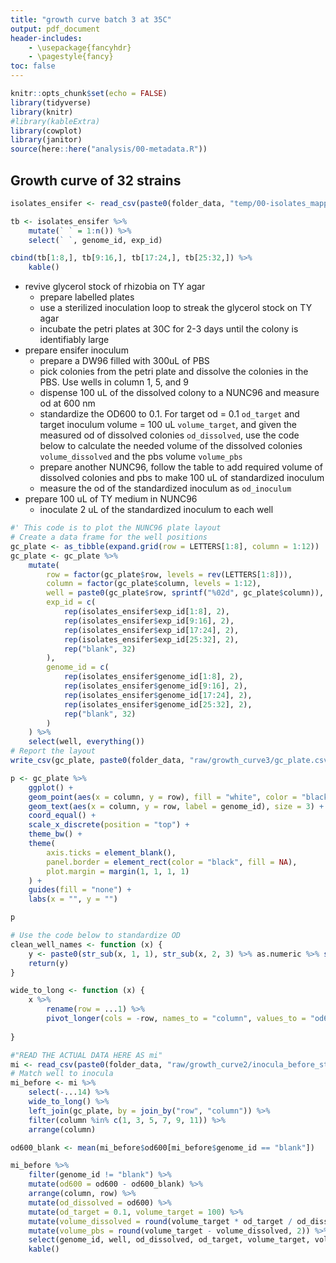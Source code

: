 ```yaml
---
title: "growth curve batch 3 at 35C"
output: pdf_document
header-includes:
    - \usepackage{fancyhdr}
    - \pagestyle{fancy}
toc: false
---
```


```r
knitr::opts_chunk$set(echo = FALSE)
library(tidyverse)
library(knitr)
#library(kableExtra)
library(cowplot)
library(janitor)
source(here::here("analysis/00-metadata.R"))
```


## Growth curve of 32 strains


```r
isolates_ensifer <- read_csv(paste0(folder_data, "temp/00-isolates_mapping.csv"), show_col_types = F)
```

```r
tb <- isolates_ensifer %>% 
    mutate(` ` = 1:n()) %>%
    select(` `, genome_id, exp_id)

cbind(tb[1:8,], tb[9:16,], tb[17:24,], tb[25:32,]) %>% 
    kable()
```


- revive glycerol stock of rhizobia on TY agar
    - prepare labelled plates
    - use a sterilized inoculation loop to streak the glycerol stock on TY agar
    - incubate the petri plates at 30C for 2-3 days until the colony is identifiably large

- prepare ensifer inoculum
    - prepare a DW96 filled with 300uL of PBS
    - pick colonies from the petri plate and dissolve the colonies in the PBS. Use wells in column 1, 5, and 9
    - dispense 100 uL of the dissolved colony to a NUNC96 and measure od at 600 nm
    - standardize the OD600 to 0.1. For target od = 0.1 `od_target` and target inoculum volume = 100 uL `volume_target`, and given the measured od of dissolved colonies  `od_dissolved`, use the code below to calculate the needed volume of the dissolved colonies `volume_dissolved` and the pbs volume `volume_pbs`
    - prepare another NUNC96, follow the table to add required volume of dissolved colonies and pbs to make 100 uL of standardized inoculum
    - measure the od of the standardized inoculum as `od_inoculum`

- prepare 100 uL of TY medium in NUNC96
    - inoculate 2 uL of the standardized inoculum to each well 



```r
#' This code is to plot the NUNC96 plate layout
# Create a data frame for the well positions
gc_plate <- as_tibble(expand.grid(row = LETTERS[1:8], column = 1:12))
gc_plate <- gc_plate %>%
    mutate(
        row = factor(gc_plate$row, levels = rev(LETTERS[1:8])),
        column = factor(gc_plate$column, levels = 1:12),
        well = paste0(gc_plate$row, sprintf("%02d", gc_plate$column)),
        exp_id = c(
            rep(isolates_ensifer$exp_id[1:8], 2),
            rep(isolates_ensifer$exp_id[9:16], 2),
            rep(isolates_ensifer$exp_id[17:24], 2),
            rep(isolates_ensifer$exp_id[25:32], 2),
            rep("blank", 32)
        ),
        genome_id = c(
            rep(isolates_ensifer$genome_id[1:8], 2),
            rep(isolates_ensifer$genome_id[9:16], 2),
            rep(isolates_ensifer$genome_id[17:24], 2),
            rep(isolates_ensifer$genome_id[25:32], 2),
            rep("blank", 32)
        )
    ) %>% 
    select(well, everything())
# Report the layout
write_csv(gc_plate, paste0(folder_data, "raw/growth_curve3/gc_plate.csv"))
```


```r
p <- gc_plate %>% 
    ggplot() +
    geom_point(aes(x = column, y = row), fill = "white", color = "black", shape = 21, size = 10) +
    geom_text(aes(x = column, y = row, label = genome_id), size = 3) +
    coord_equal() +
    scale_x_discrete(position = "top") +
    theme_bw() +
    theme(
        axis.ticks = element_blank(),
        panel.border = element_rect(color = "black", fill = NA),
        plot.margin = margin(1, 1, 1, 1)
    ) +
    guides(fill = "none") +
    labs(x = "", y = "")
```


```r
p
```


```r
# Use the code below to standardize OD
clean_well_names <- function (x) {
    y <- paste0(str_sub(x, 1, 1), str_sub(x, 2, 3) %>% as.numeric %>% sprintf("%02d", .))
    return(y)
}

wide_to_long <- function (x) {
    x %>% 
        rename(row = ...1) %>%
        pivot_longer(cols = -row, names_to = "column", values_to = "od600")
        
}
```



\newpage 

```r
#"READ THE ACTUAL DATA HERE AS mi"
mi <- read_csv(paste0(folder_data, "raw/growth_curve2/inocula_before_standardization.csv"), show_col_types = F)
# Match well to inocula
mi_before <- mi %>%
    select(-...14) %>%
    wide_to_long() %>%
    left_join(gc_plate, by = join_by("row", "column")) %>%
    filter(column %in% c(1, 3, 5, 7, 9, 11)) %>%
    arrange(column)

od600_blank <- mean(mi_before$od600[mi_before$genome_id == "blank"])

mi_before %>%
    filter(genome_id != "blank") %>% 
    mutate(od600 = od600 - od600_blank) %>% 
    arrange(column, row) %>% 
    mutate(od_dissolved = od600) %>%
    mutate(od_target = 0.1, volume_target = 100) %>% 
    mutate(volume_dissolved = round(volume_target * od_target / od_dissolved, 2)) %>%
    mutate(volume_pbs = round(volume_target - volume_dissolved, 2)) %>%
    select(genome_id, well, od_dissolved, od_target, volume_target, volume_dissolved, volume_pbs) %>% 
    kable()

```









